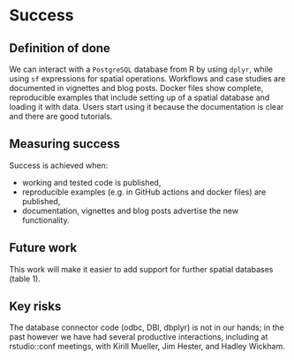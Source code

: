 # Success
<!-- 
Projects should have a definition of done that is measurable, and a thorough understanding going in of what the risks are to delivery 
-->

## Definition of done
<!-- 
What does success look like? 
-->
We can interact with a `PostgreSQL` database from R by using `dplyr`, while using `sf` expressions for spatial operations. Workflows and case studies are documented in vignettes and blog posts. Docker files show complete, reproducible examples that include setting up of a spatial database and loading it with data. Users start using it because the documentation is clear and there are good tutorials.

## Measuring success
<!-- 
How will we know when success is achieved, what markers can we use along the way 
-->
Success is achieved when: 

* working and tested code is published, 
* reproducible examples (e.g. in GitHub actions and docker files) are published,
* documentation, vignettes and blog posts advertise the new functionality.

## Future work
<!-- 
How could this be extended / developed in the future by yourself and/or the community in general?
-->
This work will make it easier to add support for further spatial databases (table 1).

## Key risks
<!-- 
What sort of things could come up that can delay or break the project?

 - [ ] People
 - [ ] Processes
 - [ ] Tooling & Technology
 - [ ] Costs

-->
The database connector code (odbc, DBI, dbplyr) is not in our hands; in the past
however we have had several productive interactions, including at rstudio::conf meetings, with
Kirill Mueller, Jim Hester, and Hadley Wickham.
